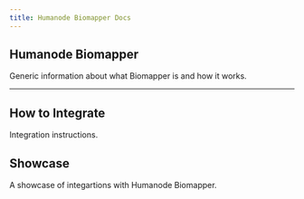 ```yaml
---
title: Humanode Biomapper Docs
---
```



<Banner />

## Humanode Biomapper

Generic information about what Biomapper is and how it works.

<Cards>
  <Cards.Card title="About" href="/about" arrow />
  <Cards.Card title="User Flow" href="/user-flow" arrow />
  <Cards.Card title="Generations" href="/generations" arrow />
  <Cards.Card title="Bridging" href="/bridging" arrow />
</Cards>

---

<Cards>
  <Cards.Card title="Contract Addresses" href="/contract-addresses" arrow />
</Cards>

## How to Integrate

Integration instructions.

<Cards>
  <Cards.Card
    title="General Information"
    href="/integration/general-information"
    arrow
  />
  <Cards.Card
    title="Solidity API"
    href={links.biomapperSdkDocs}
    target="_blank"
    arrow
  />
</Cards>

## Showcase

A showcase of integartions with Humanode Biomapper.

<Cards>
  <Cards.Card title="Showcase" href="/showcase" arrow />
</Cards>
